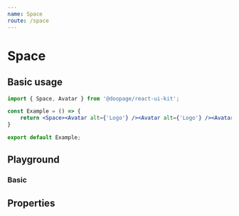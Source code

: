 ```yaml
---
name: Space
route: /space
---
```






# Space

## Basic usage

```jsx
import { Space, Avatar } from '@doopage/react-ui-kit';

const Example = () => {
    return <Space><Avatar alt={'Logo'} /><Avatar alt={'Logo'} /><Avatar alt={'Logo'} /></Space>;
}

export default Example;
```

## Playground

### Basic
<Playground>
  <Space>
    <Avatar src={doopageLogo} alt={'Logo'} />
    <Avatar alt={'Logo'} />
  </Space>
</Playground>

## Properties

<Props of={Space} />


